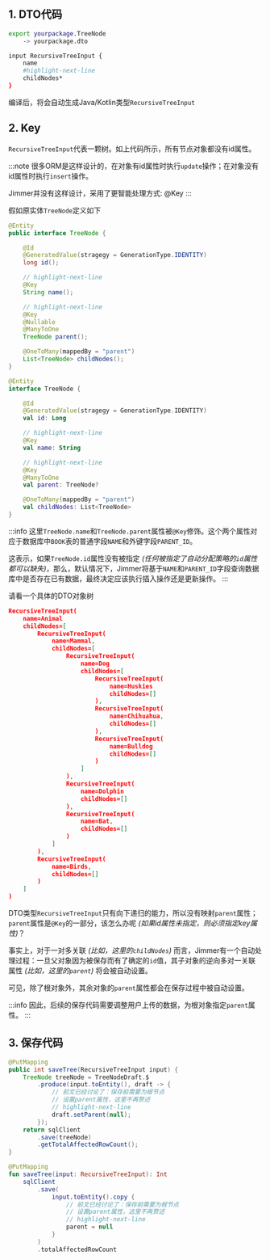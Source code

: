 
## 1. DTO代码

```sh
export yourpackage.TreeNode
    -> yourpackage.dto

input RecursiveTreeInput {
    name
    #highlight-next-line
    childNodes*
}
```

编译后，将会自动生成Java/Kotlin类型`RecursiveTreeInput`

## 2. Key

`RecursiveTreeInput`代表一颗树。如上代码所示，所有节点对象都没有id属性。

:::note
很多ORM是这样设计的，在对象有id属性时执行`update`操作；在对象没有id属性时执行`insert`操作。

Jimmer并没有这样设计，采用了更智能处理方式: @Key
:::

假如原实体`TreeNode`定义如下

<Tabs groupId="language">
<TabItem value="java" label="Java">

```java
@Entity
public interface TreeNode {

    @Id
    @GeneratedValue(stragegy = GenerationType.IDENTITY)
    long id();

    // highlight-next-line
    @Key
    String name();

    // highlight-next-line
    @Key
    @Nullable
    @ManyToOne
    TreeNode parent();

    @OneToMany(mappedBy = "parent")
    List<TreeNode> childNodes();
}
```

</TabItem>
<TabItem value="kotlin" label="Kotlin">

```kotlin
@Entity
interface TreeNode {

    @Id
    @GeneratedValue(stragegy = GenerationType.IDENTITY)
    val id: Long

    // highlight-next-line
    @Key
    val name: String

    // highlight-next-line
    @Key
    @ManyToOne
    val parent: TreeNode?

    @OneToMany(mappedBy = "parent")
    val childNodes: List<TreeNode>
}
```

</TabItem>
</Tabs>

:::info
这里`TreeNode.name`和`TreeNode.parent`属性被`@Key`修饰。这个两个属性对应于数据库中`BOOK`表的普通字段`NAME`和外键字段`PARENT_ID`。

这表示，如果`TreeNode.id`属性没有被指定 *(任何被指定了自动分配策略的`id`属性都可以缺失)*，那么，默认情况下，Jimmer将基于`NAME`和`PARENT_ID`字段查询数据库中是否存在已有数据，最终决定应该执行插入操作还是更新操作。
:::

请看一个具体的DTO对象树

```json
RecursiveTreeInput(
    name=Animal
    childNodes=[
        RecursiveTreeInput(
            name=Mammal,
            childNodes=[
                RecursiveTreeInput(
                    name=Dog
                    childNodes=[
                        RecursiveTreeInput(
                            name=Huskies
                            childNodes=[]
                        ),
                        RecursiveTreeInput(
                            name=Chihuahua,
                            childNodes=[]
                        ),
                        RecursiveTreeInput(
                            name=Bulldog
                            childNodes=[]
                        )
                    ]
                ),
                RecursiveTreeInput(
                    name=Dolphin
                    childNodes=[]
                ),
                RecursiveTreeInput(
                    name=Bat,
                    childNodes=[]
                )
            ]
        ),
        RecursiveTreeInput(
            name=Birds,
            childNodes=[]
        )
    ]
)
```

DTO类型`RecursiveTreeInput`只有向下递归的能力，所以没有映射`parent`属性；`parent`属性是`@Key`的一部分，该怎么办呢 *(如果id属性未指定，则必须指定key属性)*？

事实上，对于一对多关联 *(比如，这里的`childNodes`)* 而言，Jimmer有一个自动处理过程：一旦父对象因为被保存而有了确定的`id`值，其子对象的逆向多对一关联属性 *(比如，这里的`parent`)* 将会被自动设置。

可见，除了根对象外，其余对象的`parent`属性都会在保存过程中被自动设置。

:::info
因此，后续的保存代码需要调整用户上传的数据，为根对象指定`parent`属性。
:::

## 3. 保存代码

<Tabs groupId="language">
<TabItem value="java" label="Java">

```java
@PutMapping
public int saveTree(RecursiveTreeInput input) {
    TreeNode treeNode = TreeNodeDraft.$
        .produce(input.toEntity(), draft -> {
            // 前文已经讨论了：保存前需要为根节点
            // 设置parent属性，这里不再赘述
            // highlight-next-line
            draft.setParent(null);
        });
    return sqlClient
        .save(treeNode)
        .getTotalAffectedRowCount();
}
```

</TabItem>
<TabItem value="kotlin" label="Kotlin">

```kotlin
@PutMapping
fun saveTree(input: RecursiveTreeInput): Int 
    sqlClient
        .save(
            input.toEntity().copy {
                // 前文已经讨论了：保存前需要为根节点
                // 设置parent属性，这里不再赘述
                // highlight-next-line
                parent = null
            }
        )
        .totalAffectedRowCount
```

</TabItem>
</Tabs>